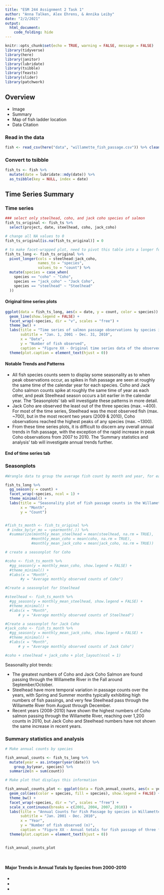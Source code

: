 ```yaml
---
title: "ESM 244 Assignment 2 Task 1"
author: "Anna Talken, Alex Ehrens, & Annika Leiby"
date: "2/2/2021"
output: 
  html_document:
    code_folding: hide
---
```


```r
knitr::opts_chunk$set(echo = TRUE, warning = FALSE, message = FALSE)
library(tidyverse)
library(here)
library(janitor)
library(lubridate)
library(tsibble)
library(feasts)
library(slider)
library(patchwork)
```

## Overview

* Image
* Summary
* Map of fish ladder location
* Data Citation

### Read in the data
```r
fish <- read_csv(here("data", "willamette_fish_passage.csv")) %>% clean_names()
```

### Convert to tsibble

```r
fish_ts <- fish %>% 
  mutate(date = lubridate::mdy(date)) %>% 
  as_tsibble(key = NULL, index = date)
```


## Time Series Summary {.tabset .tabset-fade .tabset-pills}

### Time series

```r
### select only steelhead, coho, and jack coho species of salmon 
fish_ts_original <- fish_ts %>% 
  select(project, date, steelhead, coho, jack_coho)

# change all NA values to 0
fish_ts_original[is.na(fish_ts_original)] = 0

# to make facet-wrapped plot, need to pivot this table into a longer format
fish_ts_long <- fish_ts_original %>% 
  pivot_longer(cols = steelhead:jack_coho,
               names_to = "species",
               values_to = "count") %>% 
  mutate(species = case_when(
    species == "coho" ~ "Coho",
    species == "jack_coho" ~ "Jack Coho",
    species == "steelhead" ~ "Steelhead"
  ))
```

#### Original time series plots
```r
ggplot(data = fish_ts_long, aes(x = date, y = count, color = species)) +
  geom_line(show.legend = FALSE) +
  facet_wrap(~species, dir = "v", scales = "free") +
  theme_bw() +
  labs(title = "Time series of salmon passage observations by species in Willamette River, OR",
       subtitle = "Jan. 1, 2001 - Dec. 31, 2010",
       x = "Date",
       y = "Number of fish observed",
       caption = "Figure XX - Original time series data of the observed counts of three salmon species (Coho in red, Jack Coho in green, \nSteelhead in blue) passing through the Willamette River at the Willamette Falls fish ladder from January 1st, 2001 to \nDecember 31st, 2010. Data from Columbia River DART.")+
  theme(plot.caption = element_text(hjust = 0))
```

#### Notable Trends and Patterns

- All fish species counts seem to display some seasonality as to when peak observations occur, as spikes in fish passage are seen at roughly the same time of the calendar year for each species. Coho and Jack Coho salmon counts spike at roughly the same time of year as each other, and peak Steelhead season occurs a bit earlier in the calendar year. The 'Seasonplots' tab will investigate these patterns in more detail.
- Jack Coho are observed the least out of the three species (max. ~400). For most of the time series, Steelhead was the most observed fish (max. ~700), but in the most recent two years (2009 & 2010), Coho observations reached the highest peaks of any species (max. ~1300).
- From these time series plots, it is difficult to discern any overall annual trends in fish passage, with the exception of the rapid increase in peak Coho observations from 2007 to 2010. The 'Summary statistics and analysis' tab will investigate annual trends further.

#### End of time series tab

### Seasonplots


```r
#Wrangle data to group the average fish count by month and year, for each species

fish_ts_long %>% 
  gg_season(y = count) +
  facet_wrap(~species, ncol = 1) +
  theme_minimal() +
  labs(title = "Seasonality plot of fish passage counts in the Willamette River",
       x = "Month",
       y = "Count")


#fish_ts_month <- fish_ts_original %>% 
 # index_by(yr_mo = ~yearmonth(.)) %>% 
  #summarize(monthly_mean_steelhead = mean(steelhead, na.rm = TRUE),
            #monthly_mean_coho = mean(coho, na.rm = TRUE),
            #monthly_mean_jack_coho = mean(jack_coho, na.rm = TRUE))

# create a seasonplot for Coho

#coho <- fish_ts_month %>% 
  #gg_season(y = monthly_mean_coho, show.legend = FALSE) +
  #theme_minimal() +
  #labs(x = "Month",
       #y = "Average monthly observed counts of Coho")

#Create a seasonplot for Steelhead

#steelhead <- fish_ts_month %>% 
  #gg_season(y = monthly_mean_steelhead, show.legend = FALSE) +
  #theme_minimal() +
  #labs(x = "Month",
      # y = "Average monthly observed counts of Steelhead")

#Create a seasonplot for Jack Coho
#jack_coho <- fish_ts_month %>% 
  #gg_season(y = monthly_mean_jack_coho, show.legend = FALSE) +
  #theme_minimal() +
  #labs(x = "Month",
      # y = "Average monthly observed counts of Jack Coho")

#coho + steelhead + jack_coho + plot_layout(ncol = 1)
```

Seasonality plot trends:

* The greatest numbers of Coho and Jack Coho Salmon are found passing through the Willamette River in the Fall around September/October.
* Steelhead have more temporal variation in passage counts over the years, with Spring and Summer months typically exhibiting high numbers of fish passings, and very few Steelhead pass through the Willamette River from August through December. 
* Recent years (2008-2010) have shown the highest numbers of Coho salmon passing through the Willamette River, reaching over 1,200 counts in 2010, but Jack Coho and Steelhead numbers have not shown the same increase in recent years. 

### Summary statistics and analysis

```r
# Make annual counts by species

fish_annual_counts <- fish_ts_long %>%
  mutate(year = as.integer(year(date))) %>%
    group_by(year, species) %>%
  summarize(n = sum(count))

# Make plot that displays this information

fish_annual_counts_plot <- ggplot(data = fish_annual_counts, aes(x = year, y = n)) +
  geom_col(aes(color = species, fill = species), show.legend = FALSE) +
  theme_bw() +
  facet_wrap(~species, dir = "v", scales = "free") +
  scale_x_continuous(breaks = c(2001, 2004, 2007, 2010)) +
  labs(title = "Annual Counts for Fish Passage by species in Willamette River, OR",
       subtitle = "Jan. 2001 - Dec. 2010",
       x = "Year",
       y = "Number of fish observed (n)",
       caption = "Figure XX - Annual totals for fish passage of three fish species (Coho in red, Jack Coho in green, \nSteelhead in blue) in the Willamette River from January 2001 to \nDecember 2010. Data from Columbia River DART.") +
  theme(plot.caption = element_text(hjust = 0))
  

fish_annual_counts_plot

                                    
```
#### Major Trends in Annual Totals by Species from 2000-2010

-
-
-
